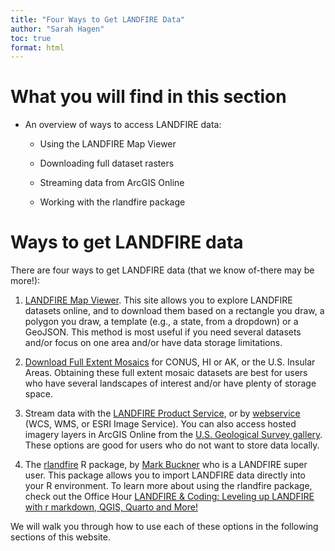 ---
title: "Four Ways to Get LANDFIRE Data"
author: "Sarah Hagen"
toc: true
format: html
---

# What you will find in this section

-   An overview of ways to access LANDFIRE data:

    -   Using the LANDFIRE Map Viewer
    
    -   Downloading full dataset rasters
    
    -   Streaming data from ArcGIS Online
    
    -   Working with the rlandfire package

# Ways to get LANDFIRE data

There are four ways to get LANDFIRE data (that we know of-there may be more!):

1. [LANDFIRE Map Viewer](https://www.landfire.gov/viewer/). This site allows you to explore LANDFIRE datasets online, and to download them based on a rectangle you draw, a polygon you draw, a template (e.g., a state, from a dropdown) or a GeoJSON. This method is most useful if you need several datasets and/or focus on one area and/or have data storage limitations.

2. [Download Full Extent Mosaics](https://landfire.gov/data/FullExtentDownloads) for CONUS, HI or AK, or the U.S. Insular Areas. Obtaining these full extent mosaic datasets are best for users who have several landscapes of interest and/or have plenty of storage space.

3. Stream data with the [LANDFIRE Product Service](https://lfps.usgs.gov/arcgis/rest/services/LandfireProductService/GPServer), or by [webservice](https://landfire.gov/data/lf_stream) (WCS, WMS, or ESRI Image Service). You can also access hosted imagery layers in ArcGIS Online from the [U.S. Geological Survey gallery](https://usgs.maps.arcgis.com/home/gallery.html?sortField=relevance&sortOrder=desc&focus=layers-weblayers-imagery). These options are good for users who do not want to store data locally. 

4. The [rlandfire](https://github.com/bcknr/rlandfire) R package, by [Mark Buckner](https://github.com/bcknr/rlandfire) who is a LANDFIRE super user. This package allows you to import LANDFIRE data directly into your R environment. To learn more about using the rlandfire package, check out the Office Hour [LANDFIRE & Coding: Leveling up LANDFIRE with r markdown, QGIS, Quarto and More!](https://youtu.be/Go5foMcOG-c)

We will walk you through how to use each of these options in the following sections of this website.